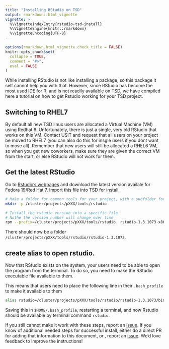 ```yaml
---
title: "Installing RStudio on TSD"
output: rmarkdown::html_vignette
vignette: >
  %\VignetteIndexEntry{rstudio-tsd-install}
  %\VignetteEngine{knitr::rmarkdown}
  %\VignetteEncoding{UTF-8}
---
```


```r
options(rmarkdown.html_vignette.check_title = FALSE)
knitr::opts_chunk$set(
  collapse = TRUE,
  comment = "#>",
  eval = FALSE
)
```

While installing RStudio is not like installing a package, so this package it self cannot help you with that.
However, since RStudio has become the most used IDE for R, and is not readily available on TSD, we have compiled here a tutorial on how to get Rstudio working for your TSD project. 

## Switching to RHEL7
By default all new TSD linux users are allocated a Virtual Machine (VM) using Redhat 6. 
Unfortunately, there is just a single, very old RStudio that works on this VM. 
Contact USIT and request that all users on your project be moved to RHEL7 (you can also do this for insgle users if you dont want to move all).
Remember that new users will still be allocated a RHEL6 VM, so when you get new coworkers, make sure they are given the correct VM from the start, or else RStudio will not work for them.

## Get the latest RStudio
Go to [Rstudio's webpages](https://rstudio.com/products/rstudio/download/#download)  and download the latest version availale for Fedora 19/Red Hat 7. 
Import this file into TSD for install. 


```bash
# Make a folder for common tools for your project, with a subfolder for rstudio
mkdir -p /cluster/projects/pXXX/tools/rstudio

# Install the rstudio version into a specific file
# Nothe the version number will change over time
rpm --prefix=/cluster/projects/pXXX/tools/rstudio  rstudio-1.3.1073-x86_64.rpm
```

There should now be a folder `/cluster/projects/pXXX/tools/rstudio/rstudio-1.3.1073`. 

## create alias to open rstudio.
Now that RStudio exists on the system, your users need to be able to open the program from the terminal. 
To do so, you need to make the RStudio executable file available to them. 

This means that users need to place the following line in their `.bash_profile` to make it available to them

```bash
alias rstudio=/cluster/projects/pXXX/tools/rstudio/rstudio-1.3.1073/bin/rstudio
```

Saving this in `$HOME/.bash_profile`, restarting a terminal, and now Rstudio should be available by terminal command `rstudio`. 

If you still cannot make it work with these steps, report an [issue](https://github.com/LCBC-UiO/tsdrtools/issues).
If you know of additional needed steps for successful install, either do a direct PR for adding that information to this document, or , report an [issue](https://github.com/LCBC-UiO/tsdrtools/issues).
We'd love feedback to improve the instructions!

